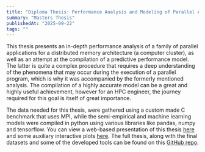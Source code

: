 ```yaml
---
title: "Diploma Thesis: Performance Analysis and Modeling of Parallel Applications in Distributed Memory Architectures"
summary: "Masters Thesis"
publishedAt: "2025-09-22"
tags: ""
---
```


This thesis presents an in-depth performance analysis of a family of parallel applications for a distributed
memory architecture (a computer cluster), as well as an attempt at the compilation of a predictive performance model.
The latter is quite a complex procedure that requires a deep understanding of the phenomena that may occur
during the execution of a parallel program, which is why it was accompanied by the formerly mentioned analysis.
Τhe compilation of a highly accurate model can be a great and highly useful achievement,
however for an HPC engineer, the journey required for this goal is itself of great importance.

The data needed for this thesis, were gathered using a custom made C benchmark that uses MPI, while the semi-empirical and machine
learning models were compiled in python using various libraries like pandas, numpy and tensorflow. You can view a web-based presentation of this thesis [here]() and some auxiliary interactive plots [here](). The full thesis, along with the final datasets and some of the developed tools can be found on this [GitHub repo](https://github.com/fbranik/FBThesis). 
